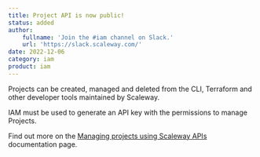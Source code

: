 ```yaml
---
title: Project API is now public!
status: added
author:
    fullname: 'Join the #iam channel on Slack.'
    url: 'https://slack.scaleway.com/'
date: 2022-12-06
category: iam
product: iam
---
```


Projects can be created, managed and deleted from the CLI, Terraform and other developer tools maintained by Scaleway.

IAM must be used to generate an API key with the permissions to manage Projects.

Find out more on the [Managing projects using Scaleway APIs](/identity-and-access-management/iam/api-cli/managing-projects/) documentation page.
